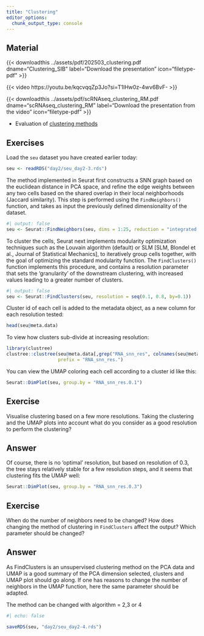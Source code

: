 ```yaml
---
title: "Clustering"
editor_options: 
  chunk_output_type: console
---
```


## Material

{{< downloadthis ../assets/pdf/202503_clustering.pdf dname="Clustering_SIB" label="Download the presentation" icon="filetype-pdf" >}}

{{< video https://youtu.be/kqcvqqZp3Jo?si=T1lHw0z-4wv6BvF- >}}

{{< downloadthis ../assets/pdf/scRNAseq_clustering_RM.pdf dname="scRNAseq_clustering_RM" label="Download the presentation from the video" icon="filetype-pdf" >}}



- Evaluation of [clustering methods](https://f1000research.com/articles/7-1141)

## Exercises

Load the `seu` dataset you have created earlier today:

```r
seu <- readRDS("day2/seu_day2-3.rds")
```

The method implemented in Seurat first constructs a SNN graph based on the euclidean distance in PCA space, and refine the edge weights between any two cells based on the shared overlap in their local neighborhoods (Jaccard similarity). This step is performed using the `FindNeighbors()` function, and takes as input the previously defined dimensionality of the dataset.


```r
#| output: false
seu <- Seurat::FindNeighbors(seu, dims = 1:25, reduction = "integrated.cca")
```

To cluster the cells, Seurat next implements modularity optimization techniques such as the Louvain algorithm (default) or SLM [SLM, Blondel et al., Journal of Statistical Mechanics], to iteratively group cells together, with the goal of optimizing the standard modularity function. The `FindClusters()` function implements this procedure, and contains a resolution parameter that sets the ‘granularity’ of the downstream clustering, with increased values leading to a greater number of clusters.

```r
#| output: false
seu <- Seurat::FindClusters(seu, resolution = seq(0.1, 0.8, by=0.1))
```

Cluster id of each cell is added to the metadata object, as a new column for each resolution tested:

```r
head(seu@meta.data)
```

To view how clusters sub-divide at increasing resolution:

```r
library(clustree)
clustree::clustree(seu@meta.data[,grep("RNA_snn_res", colnames(seu@meta.data))],
                   prefix = "RNA_snn_res.")
```

You can view the UMAP coloring each cell according to a cluster id like this:

```r
Seurat::DimPlot(seu, group.by = "RNA_snn_res.0.1")
```

::: {.callout-important}
## Exercise
Visualise clustering based on a few more resolutions. Taking the clustering and the UMAP plots into account what do you consider as a good resolution to perform the clustering?
:::

::: {.callout-tip collapse="true"}
## Answer
Of course, there is no 'optimal' resolution, but based on resolution of 0.3, the tree stays relatively stable for a few resolution steps, and it seems that clustering fits the UMAP well:

```r
Seurat::DimPlot(seu, group.by = "RNA_snn_res.0.3")
```
:::

::: {.callout-important}
## Exercise
When do the number of neighbors need to be changed? How does changing the method of clustering in `FindClusters` affect the output? Which parameter should be changed?
:::

::: {.callout-tip collapse="true"}
## Answer
As FindClusters is an unsupervised clustering method on the PCA data and UMAP is a good summary of the PCA dimension selected, clusters and UMAP plot should go along. If one has reasons to change the number of neighbors in the UMAP function, here the same parameter should be adapted.
    
The method can be changed with algorithm = 2,3 or 4
:::

```r
#| echo: false

saveRDS(seu, "day2/seu_day2-4.rds")
```

